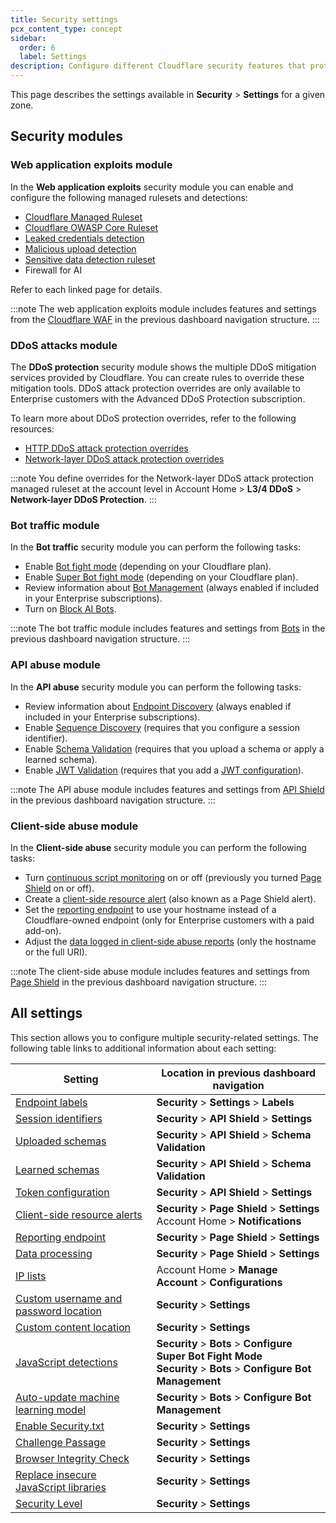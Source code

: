 ```yaml
---
title: Security settings
pcx_content_type: concept
sidebar:
  order: 6
  label: Settings
description: Configure different Cloudflare security features that protect your web applications, APIs, and resources.
---
```


This page describes the settings available in **Security** > **Settings** for a given zone.

## Security modules

### Web application exploits module

In the **Web application exploits** security module you can enable and configure the following managed rulesets and detections:

- [Cloudflare Managed Ruleset](/waf/managed-rules/reference/cloudflare-managed-ruleset/)
- [Cloudflare OWASP Core Ruleset](/waf/managed-rules/reference/owasp-core-ruleset/)
- [Leaked credentials detection](/waf/detections/leaked-credentials/)
- [Malicious upload detection](/waf/detections/malicious-uploads/)
- [Sensitive data detection ruleset](/waf/managed-rules/reference/sensitive-data-detection/)
- Firewall for AI

Refer to each linked page for details.

:::note
The web application exploits module includes features and settings from the [Cloudflare WAF](/waf/) in the previous dashboard navigation structure.
:::

### DDoS attacks module

The **DDoS protection** security module shows the multiple DDoS mitigation services provided by Cloudflare. You can create rules to override these mitigation tools. DDoS attack protection overrides are only available to Enterprise customers with the Advanced DDoS Protection subscription.

To learn more about DDoS protection overrides, refer to the following resources:

- [HTTP DDoS attack protection overrides](/ddos-protection/managed-rulesets/http/override-expressions/)
- [Network-layer DDoS attack protection overrides](/ddos-protection/managed-rulesets/network/override-expressions/)

:::note
You define overrides for the Network-layer DDoS attack protection managed ruleset at the account level in Account Home > **L3/4 DDoS** > **Network-layer DDoS Protection**.
:::

### Bot traffic module

In the **Bot traffic** security module you can perform the following tasks:

- Enable [Bot fight mode](/bots/get-started/free/) (depending on your Cloudflare plan).
- Enable [Super Bot fight mode](/bots/get-started/pro/) (depending on your Cloudflare plan).
- Review information about [Bot Management](/bots/get-started/bm-subscription/) (always enabled if included in your Enterprise subscriptions).
- Turn on [Block AI Bots](/bots/concepts/bot/#ai-bots).

:::note
The bot traffic module includes features and settings from [Bots](/bots/) in the previous dashboard navigation structure.
:::

### API abuse module

In the **API abuse** security module you can perform the following tasks:

- Review information about [Endpoint Discovery](/api-shield/security/api-discovery/) (always enabled if included in your Enterprise subscriptions).
- Enable [Sequence Discovery](/api-shield/security/sequence-analytics/) (requires that you configure a session identifier).
- Enable [Schema Validation](/api-shield/security/schema-validation/) (requires that you upload a schema or apply a learned schema).
- Enable [JWT Validation](/api-shield/security/jwt-validation/) (requires that you add a [JWT configuration](/api-shield/security/jwt-validation/configure/#token-configurations)).

:::note
The API abuse module includes features and settings from [API Shield](/api-shield/) in the previous dashboard navigation structure.
:::

### Client-side abuse module

In the **Client-side abuse** security module you can perform the following tasks:

- Turn [continuous script monitoring](/page-shield/how-it-works/) on or off (previously you turned [Page Shield](/page-shield/) on or off).
- Create a [client-side resource alert](/page-shield/reference/alerts/) (also known as a Page Shield alert).
- Set the [reporting endpoint](/page-shield/reference/settings/#reporting-endpoint) to use your hostname instead of a Cloudflare-owned endpoint (only for Enterprise customers with a paid add-on).
- Adjust the [data logged in client-side abuse reports](/page-shield/reference/settings/#connection-target-details) (only the hostname or the full URI).

:::note
The client-side abuse module includes features and settings from [Page Shield](/page-shield/) in the previous dashboard navigation structure.
:::

## All settings

This section allows you to configure multiple security-related settings. The following table links to additional information about each setting:

| Setting                                                                                                 | Location in previous dashboard navigation                                                                           |
| ------------------------------------------------------------------------------------------------------- | ------------------------------------------------------------------------------------------------------------------- |
| [Endpoint labels](/api-shield/management-and-monitoring/endpoint-labels/)                               | **Security** > **Settings** > **Labels**                                                                            |
| [Session identifiers](/api-shield/management-and-monitoring/session-identifiers/#rule-form)             | **Security** > **API Shield** > **Settings**                                                                        |
| [Uploaded schemas](/api-shield/security/schema-validation/)                                             | **Security** > **API Shield** > **Schema Validation**                                                               |
| [Learned schemas](/api-shield/security/schema-validation/)                                              | **Security** > **API Shield** > **Schema Validation**                                                               |
| [Token configuration](/api-shield/security/jwt-validation/#add-a-token-validation-configuration)        | **Security** > **API Shield** > **Settings**                                                                        |
| [Client-side resource alerts](/page-shield/detection/configure-alerts/#rule-form)                       | **Security** > **Page Shield** > **Settings**<br/>Account Home > **Notifications**                                  |
| [Reporting endpoint](/page-shield/reference/settings/#reporting-endpoint)                               | **Security** > **Page Shield** > **Settings**                                                                       |
| [Data processing](/page-shield/reference/settings/#connection-target-details)                           | **Security** > **Page Shield** > **Settings**                                                                       |
| [IP lists](/waf/tools/lists/custom-lists/#lists-with-ip-addresses-ip-lists)                             | Account Home > **Manage Account** > **Configurations**                                                              |
| [Custom username and password location](/waf/detections/leaked-credentials/#custom-detection-locations) | **Security** > **Settings**                                                                                         |
| [Custom content location](/waf/detections/malicious-uploads/#custom-scan-expressions)                   | **Security** > **Settings**                                                                                         |
| [JavaScript detections](/bots/reference/javascript-detections/)                                         | **Security** > **Bots** > **Configure Super Bot Fight Mode<br/>Security** > **Bots** > **Configure Bot Management** |
| [Auto-update machine learning model](/bots/reference/machine-learning-models/)                          | **Security** > **Bots** > **Configure Bot Management**                                                              |
| [Enable Security.txt](/security-center/infrastructure/security-file/)                                   | **Security** > **Settings**                                                                                         |
| [Challenge Passage](/waf/tools/challenge-passage/)                                                      | **Security** > **Settings**                                                                                         |
| [Browser Integrity Check](/waf/tools/browser-integrity-check/)                                          | **Security** > **Settings**                                                                                         |
| [Replace insecure JavaScript libraries](/waf/tools/replace-insecure-js-libraries/)                      | **Security** > **Settings**                                                                                         |
| [Security Level](/waf/tools/security-level/)                                                            | **Security** > **Settings**                                                                                         |
